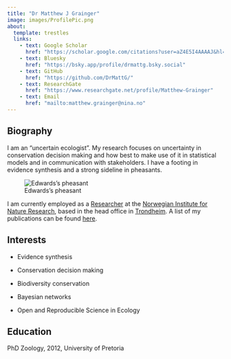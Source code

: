 ```yaml
---
title: "Dr Matthew J Grainger"
image: images/ProfilePic.png
about:
  template: trestles
  links:
    - text: Google Scholar
      href: "https://scholar.google.com/citations?user=aZ4E5I4AAAAJ&hl=en&authuser=1"
    - text: Bluesky
      href: "https://bsky.app/profile/drmattg.bsky.social"
    - text: GitHub
      href: "https://github.com/DrMattG/"
    - text: ResearchGate
      href: "https://www.researchgate.net/profile/Matthew-Grainger"
    - text: Email
      href: "mailto:matthew.grainger@nina.no"
---
```


## Biography

I am an "uncertain ecologist". My research focuses on uncertainty in conservation decision making and how best to make use of it in statistical models and in communication with stakeholders. I have a footing in evidence synthesis and a strong sideline in pheasants.

![Edwards's pheasant](images/FAOxrOFE_400x400-01.jpg){fig-align="center"}

I am currently employed as a [Researcher](https://www.nina.no/english/About-NINA/Contact/employees/employee-info.aspx?AnsattID=16028) at the [Norwegian Institute for Nature Research](https://www.nina.no/english/Home), based in the head office in [Trondheim](https://goo.gl/maps/gXCdBATvv9LcuVZu5). A list of my publications can be found [here](Publications).

## Interests

-   Evidence synthesis

-   Conservation decision making

-   Biodiversity conservation

-   Bayesian networks

-   Open and Reproducible Science in Ecology

## Education

PhD Zoology, 2012, University of Pretoria
